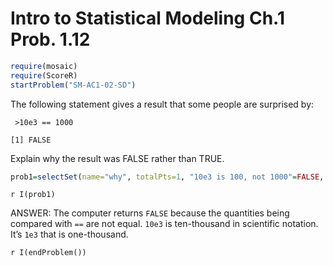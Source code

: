 Intro to Statistical Modeling Ch.1 Prob. 1.12
========================================================
```r
require(mosaic)
require(ScoreR)
startProblem("SM-AC1-02-SD")
```

The following statement gives a result that some people are surprised by: 

<code> >10e3 == 1000          
[1] FALSE</code>     

Explain why the result was FALSE rather than TRUE.

```r
prob1=selectSet(name="why", totalPts=1, "10e3 is 100, not 1000"=FALSE, "10e3 is 10000, not 1000"=TRUE, "10e3 is not a valid number"=FALSE, "It should be true; there's a bug in the software."=FALSE)
```
`r I(prob1)`

<aside> ANSWER: The computer returns <code>FALSE</code> because the quantities being compared with <code>==</code> are not equal.  <code>10e3</code> is ten-thousand in scientific notation.  It's <code>1e3</code> that is one-thousand.
</aside>

`r I(endProblem())`
